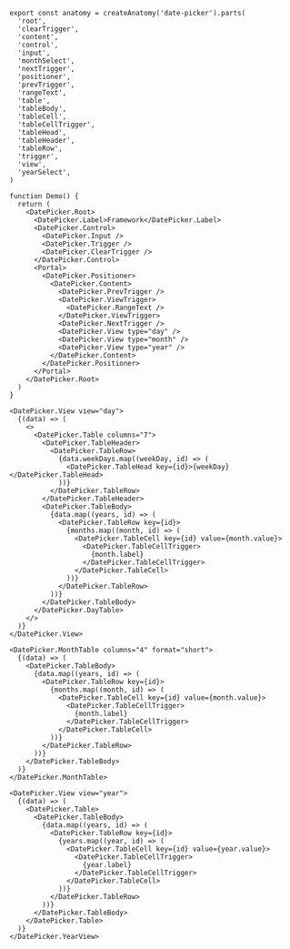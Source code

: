 ```tsx
export const anatomy = createAnatomy('date-picker').parts(
  'root',
  'clearTrigger',
  'content',
  'control',
  'input',
  'monthSelect',
  'nextTrigger',
  'positioner',
  'prevTrigger',
  'rangeText',
  'table',
  'tableBody',
  'tableCell',
  'tableCellTrigger',
  'tableHead',
  'tableHeader',
  'tableRow',
  'trigger',
  'view',
  'yearSelect',
)
```

```tsx
function Demo() {
  return (
    <DatePicker.Root>
      <DatePicker.Label>Framework</DatePicker.Label>
      <DatePicker.Control>
        <DatePicker.Input />
        <DatePicker.Trigger />
        <DatePicker.ClearTrigger />
      </DatePicker.Control>
      <Portal>
        <DatePicker.Positioner>
          <DatePicker.Content>
            <DatePicker.PrevTrigger />
            <DatePicker.ViewTrigger>
              <DatePicker.RangeText />
            </DatePicker.ViewTrigger>
            <DatePicker.NextTrigger />
            <DatePicker.View type="day" />
            <DatePicker.View type="month" />
            <DatePicker.View type="year" />
          </DatePicker.Content>
        </DatePicker.Positioner>
      </Portal>
    </DatePicker.Root>
  )
}
```

```tsx
<DatePicker.View view="day">
  {(data) => (
    <>
      <DatePicker.Table columns="7">
        <DatePicker.TableHeader>
          <DatePicker.TableRow>
            {data.weekDays.map((weekDay, id) => (
              <DatePicker.TableHead key={id}>{weekDay}</DatePicker.TableHead>
            ))}
          </DatePicker.TableRow>
        </DatePicker.TableHeader>
        <DatePicker.TableBody>
          {data.map((years, id) => (
            <DatePicker.TableRow key={id}>
              {months.map((month, id) => (
                <DatePicker.TableCell key={id} value={month.value}>
                  <DatePicker.TableCellTrigger>
                    {month.label}
                  </DatePicker.TableCellTrigger>
                </DatePicker.TableCell>
              ))}
            </DatePicker.TableRow>
          ))}
        </DatePicker.TableBody>
      </DatePicker.DayTable>
    </>
  )}
</DatePicker.View>
```

```tsx
<DatePicker.MonthTable columns="4" format="short">
  {(data) => (
    <DatePicker.TableBody>
      {data.map((years, id) => (
        <DatePicker.TableRow key={id}>
          {months.map((month, id) => (
            <DatePicker.TableCell key={id} value={month.value}>
              <DatePicker.TableCellTrigger>
                {month.label}
              </DatePicker.TableCellTrigger>
            </DatePicker.TableCell>
          ))}
        </DatePicker.TableRow>
      ))}
    </DatePicker.TableBody>
  )}
</DatePicker.MonthTable>
```

```tsx
<DatePicker.View view="year">
  {(data) => (
    <DatePicker.Table>
      <DatePicker.TableBody>
        {data.map((years, id) => (
          <DatePicker.TableRow key={id}>
            {years.map((year, id) => (
              <DatePicker.TableCell key={id} value={year.value}>
                <DatePicker.TableCellTrigger>
                  {year.label}
                </DatePicker.TableCellTrigger>
              </DatePicker.TableCell>
            ))}
          </DatePicker.TableRow>
        ))}
      </DatePicker.TableBody>
    </DatePicker.Table>
  )}
</DatePicker.YearView>
```

